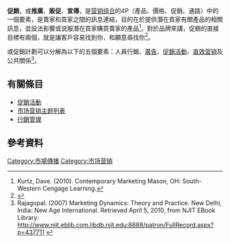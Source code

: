 {{NoteTA|1=zh-hans:营销;zh-hk:營銷;zh-tw:行銷;
|G1=Economics}}
{{not|促銷活動}}
{{Otheruses|subject=設法影響潛在買家購買商品的行為|other=擴大事物的定義範圍|广义化}}

'''促銷'''，或'''推廣'''、'''販促'''、'''宣傳'''，是[[营销组合|营销组合]]的4P（產品、價格、促銷、通路）中的一個要素，是賣家和買家之間的訊息連結，目的在於提供潛在買家有關產品的相關訊息，並設法影響或说服潛在買家購買賣家的產品<ref>Kurtz, Dave. (2010). Contemporary Marketing Mason, OH: South-Western Cengage Learning.</ref>。對於品牌來講，促銷的直接目標有兩個，就是讓客戶容易找到你，和願意尋找你<ref>{{cite web |author1=海南輝 |title=宣傳和推廣是爲了解決這兩個大問題 |url=http://hk.hainhui.com/article/two_problems_advertisement_aim_to_solve.html |accessdate=2019-12-24 |archive-date=2021-09-18 |archive-url=https://web.archive.org/web/20210918104656/http://hk.hainhui.com/article/two_problems_advertisement_aim_to_solve.html |dead-url=no }}</ref>。

{{link-en|推廣組合|promotional mix}}或促銷計劃可以分解為以下的五個要素：人員行銷、[[廣告|廣告]]、[[促銷活動|促銷活動]]、[[直效营销|直效营销]]及公共關係<ref>Rajagopal. (2007) Marketing Dynamics: Theory and Practice. New Delhi, India: New Age International. Retrieved April 5, 2010, from NJIT EBook Library: http://www.njit.eblib.com.libdb.njit.edu:8888/patron/FullRecord.aspx?p=437711 {{Wayback|url=http://www.njit.eblib.com.libdb.njit.edu:8888/patron/FullRecord.aspx?p=437711 |date=20200925201746 }}</ref>。

== 有關條目 ==
*[[促銷活動|促銷活動]]
*[[市场营销主题列表|市场营销主题列表]]
*[[行銷管理|行銷管理]]

== 參考資料 ==
{{reflist}}

{{Authority control}}
{{Marketing-stub}}

[[Category:市場傳播|Category:市場傳播]]
[[Category:市场营销|Category:市场营销]]
